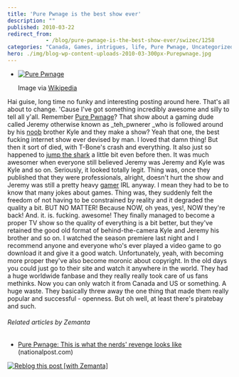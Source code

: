 ```yaml
---
title: 'Pure Pwnage is the best show ever'
description: ""
published: 2010-03-22
redirect_from: 
            - /blog/pure-pwnage-is-the-best-show-ever/swizec/1258
categories: "Canada, Games, intrigues, life, Pure Pwnage, Uncategorized"
hero: ./img/blog-wp-content-uploads-2010-03-300px-Purepwnage.jpg
---
```

- [![Pure Pwnage](./img/blog-wp-content-uploads-2010-03-300px-Purepwnage.jpg "Pure Pwnage")](http://en.wikipedia.org/wiki/Image:Purepwnage.jpg)

  Image via [Wikipedia](http://en.wikipedia.org/wiki/Image:Purepwnage.jpg)

Hai guise, long time no funky and interesting posting around here. That&#x27;s all about to change. &#x27;Cause I&#x27;ve got something incredibly awesome and silly to tell all y&#x27;all. Remember [Pure Pwnage](http://www.purepwnage.com "Pure Pwnage")? That show about a gaming dude called Jeremy otherwise known as \_teh_pwnerer \_who is followed around by his [noob](http://en.wikipedia.org/wiki/Newbie "Newbie") brother Kyle and they make a show? Yeah that one, the best fucking internet show ever devised by man. I loved that damn thing! But then it sort of died, with T-Bone&#x27;s crash and everything. It also just so happened to [jump the shark](http://en.wikipedia.org/wiki/Jumping_the_shark "Jumping the shark") a little bit even before then. It was much awesomer when everyone still believed Jeremy was Jeremy and Kyle was Kyle and so on. Seriously, it looked totally legit. Thing was, once they published that they were professionals, alright, doesn&#x27;t hurt the show and Jeremy was still a pretty heavy [gamer](http://en.wikipedia.org/wiki/Gamer "Gamer") IRL anyway. I mean they had to be to know that many jokes about games. Thing was, they suddenly felt the freedom of not having to be constrained by reality and it degraded the quality a bit. BUT NO MATTER! Because NOW, oh yeas, yes!, NOW they&#x27;re back! And. it. is. fucking. awesome! They finally managed to become a proper TV show so the quality of everything is a bit better, but they&#x27;ve retained the good old format of behind-the-camera Kyle and Jeremy his brother and so on. I watched the season premiere last night and I recommend anyone and everyone who&#x27;s ever played a video game to go download it and give it a good watch. Unfortunately, yeah, with becoming more proper they&#x27;ve also become moronic about copyright. In the old days you could just go to their site and watch it anywhere in the world. They had a huge worldwide fanbase and they really really took care of us fans methinks. Now you can only watch it from Canada and US or something. A huge waste. They basically threw away the one thing that made them really popular and successful - openness. But oh well, at least there&#x27;s piratebay and such.

###### Related articles by Zemanta

- [Pure Pwnage: This is what the nerds&#x27; revenge looks like](http://www.nationalpost.com/rss/story.html?id=2667931) (nationalpost.com)

[![Reblog this post [with Zemanta]](http://img.zemanta.com/reblog_e.png?x-id=d7ffe976-02e2-41e5-b2d3-79a66ad853bb)](http://reblog.zemanta.com/zemified/d7ffe976-02e2-41e5-b2d3-79a66ad853bb/ "Reblog this post [with Zemanta]")
